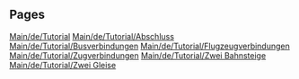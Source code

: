 
== Pages ==
[[Main/de/Tutorial]]
[[Main/de/Tutorial/Abschluss]]
[[Main/de/Tutorial/Busverbindungen]]
[[Main/de/Tutorial/Flugzeugverbindungen]]
[[Main/de/Tutorial/Zugverbindungen]]
[[Main/de/Tutorial/Zwei Bahnsteige]]
[[Main/de/Tutorial/Zwei Gleise]]
